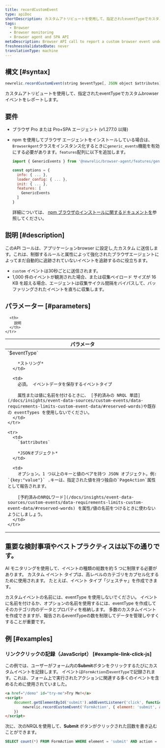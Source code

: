 ```yaml
---
title: recordCustomEvent
type: apiDoc
shortDescription: カスタムアトリビュートを使用して、指定されたeventTypeでカスタムbrowserイベントをレポートします。
tags:
  - Browser
  - Browser monitoring
  - Browser agent and SPA API
metaDescription: Browser API call to report a custom browser event under a specified eventType with custom attributes.
freshnessValidatedDate: never
translationType: machine
---
```


## 構文 [#syntax]

```js
newrelic.recordCustomEvent(string $eventType[, JSON object $attributes])
```

カスタムアトリビュートを使用して、指定されたeventTypeでカスタムbrowserイベントをレポートします。

## 要件

* ブラウザ Pro または Pro+SPA エージェント (v1.277.0 以降)

* npm を使用してブラウザ エージェントをインストールしている場合は、 `BrowserAgent`クラスをインスタンス化するときに`generic_events`機能を有効にする必要があります。`features`配列に以下を追加します。

  ```js
  import { GenericEvents } from '@newrelic/browser-agent/features/generic_events';

  const options = {
    info: { ... },
    loader_config: { ... },
    init: { ... },
    features: [
      GenericEvents
    ]
  }
  ```

  詳細については、 [npm ブラウザのインストールに関するドキュメントを](https://www.npmjs.com/package/@newrelic/browser-agent#new-relic-browser-agent)参照してください。

## 説明 [#description]

このAPI コールは、アプリケーションbrowser に設定し[ ](/docs/query-your-data/explore-query-data/dashboards/introduction-new-relic-one-dashboards)たカスタム に送信します。これは、制御するルールと属性によって強化されたブラウザエージェントによってまだ自動的に追跡されていないイベントを追跡するのに役立ちます。

* `custom` イベントは30秒ごとに送信されます。
* 1,000 件のイベントが観測された場合、または収集ペイロード サイズが 16 KB を超える場合、エージェントは収集サイクル間隔をバイパスして、バッファリングされたイベントを直ちに収集します。

## パラメーター [#parameters]

<table>
  <thead>
    <tr>
      <th width="25%">
        パラメータ
      </th>

      <th>
        説明
      </th>
    </tr>
  </thead>

  <tbody>
    <tr>
      <td>
        `$eventType`

        *ストリング*
      </td>

      <td>
        必須。 イベントデータを保存するイベントタイプ

        属性または値に名前を付けるときに、 [予約済みの NRQL 単語](/docs/insights/event-data-sources/custom-events/data-requirements-limits-custom-event-data/#reserved-words)や既存の eventTypes を使用しないでください。
      </td>
    </tr>

    <tr>
      <td>
        `$attributes`

        *JSONオブジェクト*
      </td>

      <td>
        オプション。1 つ以上のキーと値のペアを持つ JSON オブジェクト。例: `{key:"value"}` .キーは、指定された値を持つ独自の`PageAction`属性として報告されます。

        [予約済みのNRQLワード](/docs/insights/event-data-sources/custom-events/data-requirements-limits-custom-event-data/#reserved-words) を属性/値の名前をつけるときに使わないようにしましょう。
      </td>
    </tr>
  </tbody>
</table>

## 重要な検討事項やベストプラクティスは以下の通りです。

AI モニタリングを使用して、イベントの種類の総数を約 5 つに制限する必要があります。 カスタム イベント タイプは、高レベルのカテゴリをカプセル化するために使用されます。 たとえば、イベント タイプ「ジェスチャ」を作成できます。

カスタムイベントの名前には、eventType を使用しないでください。 イベントに名前を付けるか、オプションの名前を使用するには、eventType を作成してそのカテゴリ内のデータとプロパティを格納します。 多数のカスタムイベントを作成できますが、報告されるeventTypeの数を制限してデータを管理しやすくすることが重要です。

## 例 [#examples]

### リンククリックの記録（JavaScript） [#example-link-click-js]

この例では、ユーザーがフォーム内の<DNT>**Submit**</DNT>ボタンをクリックするたびにカスタムイベントを記録します。 イベントは`FormAction`の`eventType`で記録されます。これは、フォーム上で実行されたアクションに関連する多くのイベントを含めるために使用されていました。

```html
<a href="/demo" id="try-me">Try Me!</a>
<script>
    document.getElementById('submit').addEventListener('click', function(e) {
        newrelic.recordCustomEvent('FormAction', { element: 'submit', action: 'click' });
    })
</script>
```

次に、次のNRQLを使用して、<DNT>**Submit**</DNT> ボタンがクリックされた回数を書き込むことができます。

```sql
SELECT count(*) FROM FormAction WHERE element = 'submit' AND action = 'click' SINCE 1 hour ago
```